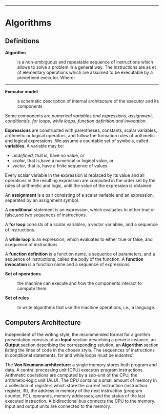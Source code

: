 ------------------------------------------------------------------------

# Algorithms
## Definitions
**Algorithm**

:   is a non-ambiguous and repeatable sequence of instructions which allows to solve a problem in a general way. The instructions are as et of elementary operations which are assumed to be executable by a predefined executor. Where:

------------------------------------------------------------------------

**Executor model**

:   a schematic description of internal architecture of the executor and its components

Some components are *numerical variables and expressions, assignment, conditionals, for loops, while loops, function definition and invocation.*

**Expressions** are constructed with parentheses, constants, scalar variables, arithmetic or logical operators, and follow the formation rules of arithmetic and logical expressions. We assume a countable set of symbols, called **variables**. A variable may be:

-   *undefined*, that is, have no value, or
-   *scalar*, that is,have a numerical or logical value, or
-   *vector*, that is, have a finite sequence of values

Every scalar variable in the expression is replaced by its value and all operations in the resulting expression are computed in the order set by the rules of arithmetic and logic, until the value of the expression is obtained.

An **assignment** is a pair consisting of a scalar variable and an expression, separated by an assignment symbol.

A **conditional** statement is an expression, which evaluates to either true or false,and two sequences of instructions.

A **for loop** consists of a scalar variable𝑥, a vector variable𝑣, and a sequence of instructions.

A **while loop** is an expression, which evaluates to either true or false, and asequence of instructions

A **function definition** is a function name, a sequence of parameters, and a sequence of instructions, called the body of the function. A **function invocation** is a function name and a sequence of expressions.

**Set of operations**

:   the machine can execute and how the components interact to compute them

**Set of rules**

:   to write algorithms that use the machine operations, i.e., a language.

## Computers Architecture

Independent of the writing style, the recommended format for algorithm presentation consists of an **Input** section describing a generic instance, an **Output** section describing the corresponding solution, an **Algorithm** section listing the lines of code in the chosen style. The sequences of instructions in conditional statements, for and while loops must be *indented*.

The **Von Neumann architecture**: a single memory stores both program and data. A central processing unit (CPU) executes program instructions. Arithmetic operations are computed by a sub-unit of the CPU, the arithmetic-logic unit (ALU). The CPU contains a small amount of memory in a collection of registers,which store the current instruction (instruction register, IR), the address in memory of the next instruction (program counter, PC), operands, memory addresses, and the status of the last executed instruction. A bidirectional bus connects the CPU to the memory. Input and output units are connected to the memory.
